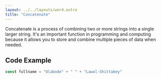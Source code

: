 ```yaml
---
layout: ../../layouts/word.astro
title: "Concatenate"
---
```


Concatenate is a process of combining two or more strings into a single larger string. It's an important function in programming and computing because it allows you to store and combine multiple pieces of data when needed.

## Code Example

```js
const fullname = "Olabode" + " " + "Lawal-Shittabey"
```